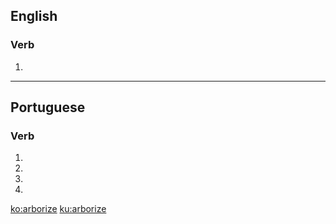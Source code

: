 ==English==

===Verb===
{{en-verb|arboriz}}

# {{alternative spelling of|arborise|lang=en}}

----

==Portuguese==

===Verb===
{{pt-verb-form}}

# {{pt-verb form of|arborizar|ar|subjunctive|present|singular|first}}
# {{pt-verb form of|arborizar|ar|subjunctive|present|singular|third}}
# {{pt-verb form of|arborizar|ar|imperative|affirmative|singular|third|}}
# {{pt-verb form of|arborizar|ar|imperative|negative|singular|third|}}

[[ko:arborize]]
[[ku:arborize]]